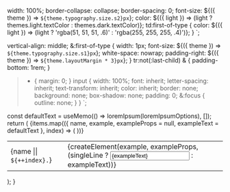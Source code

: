 
  width: 100%;
  border-collapse: collapse;
  border-spacing: 0;
  font-size: ${({ theme }) => `${theme.typography.size.s2}px`};
  color: ${({ light }) => (light ? themes.light.textColor : themes.dark.textColor)};
  td:first-of-type {
    color: ${({ light }) => (light ? 'rgba(51, 51, 51, .6)' : 'rgba(255, 255, 255, .4)')};
  }
`;

  vertical-align: middle;
  &:first-of-type {
    width: 1px;
    font-size: ${({ theme }) => `${theme.typography.size.s1}px`};
    white-space: nowrap;
    padding-right: ${({ theme }) => `${theme.layoutMargin * 3}px`};
  }
  tr:not(:last-child) & {
    padding-bottom: 1rem;
  }
  > * {
    margin: 0;
  }
  input {
    width: 100%;
    font: inherit;
    letter-spacing: inherit;
    text-transform: inherit;
    color: inherit;
    border: none;
    background: none;
    box-shadow: none;
    padding: 0;
    &:focus {
      outline: none;
    }
  }
`;

  const defaultText = useMemo(() => loremIpsum(loremIpsumOptions), []);
  return (
    <Table light={light}>
      <tbody>
      {items.map(({ name, example, exampleProps = null, exampleText = defaultText }, index) => (
        <tr key={index}>
          <Td>{name || `${++index}.`}</Td>
          <Td>
            {createElement(example, exampleProps, (singleLine ? <input value={exampleText} readOnly /> : exampleText))}
          </Td>
        </tr>
      ))}
      </tbody>
    </Table>
  );
}

